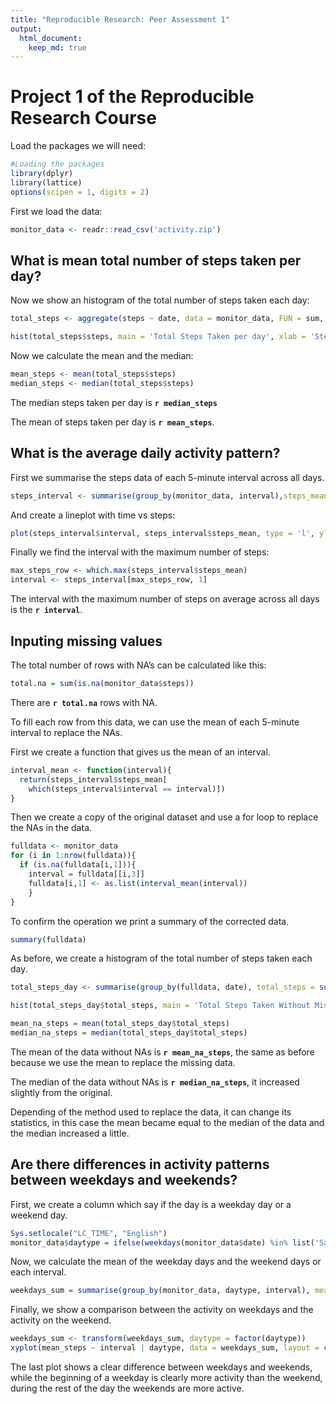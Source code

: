 ```yaml
---
title: "Reproducible Research: Peer Assessment 1"
output: 
  html_document:
    keep_md: true
---
```


Project 1 of the Reproducible Research Course
=============================================
Load the packages we will need:
```r
#Loading the packages
library(dplyr)
library(lattice)
options(scipen = 1, digits = 2)
```

First we load the data:

```r
monitor_data <- readr::read_csv('activity.zip')
```

## What is mean total number of steps taken per day?

Now we show an histogram of the total number of steps taken each day:

```r
total_steps <- aggregate(steps ~ date, data = monitor_data, FUN = sum, na.rm = TRUE)
```


```r
hist(total_steps$steps, main = 'Total Steps Taken per day', xlab = 'Steps per day', breaks = 10)
```

Now we calculate the mean and the median:

```r
mean_steps <- mean(total_steps$steps)
median_steps <- median(total_steps$steps)
```

The median steps taken per day is **`r median_steps`**

The mean of steps taken per day is **`r mean_steps`**.

## What is the average daily activity pattern?

First we summarise the steps data of each 5-minute interval across all days.

```r

steps_interval <- summarise(group_by(monitor_data, interval),steps_mean = mean(steps, na.rm = TRUE))

```

And create a lineplot with time vs steps:

```r
plot(steps_interval$interval, steps_interval$steps_mean, type = 'l', ylab = 'Steps', xlab = 'time (minutes)')
```

Finally we find the interval with the maximum number of steps:

```r
max_steps_row <- which.max(steps_interval$steps_mean)
interval <- steps_interval[max_steps_row, 1]
```


The interval with the maximum number of steps on average across all days is the **`r interval`**.

## Inputing missing values

The total number of rows with NA's can be calculated like this:

```r
total.na = sum(is.na(monitor_data$steps))
```

There are **`r total.na`** rows with NA.

To fill each row from this data, we can use the mean of each 5-minute interval to replace the NAs. 

First we create a function that gives us the mean of an interval.

```r
interval_mean <- function(interval){
  return(steps_interval$steps_mean[
    which(steps_interval$interval == interval)])
}
```

Then we create a copy of the original dataset and use a for loop to replace the NAs in the data.

```r
fulldata <- monitor_data
for (i in 1:nrow(fulldata)){
  if (is.na(fulldata[i,1])){
    interval = fulldata[[i,3]]
    fulldata[i,1] <- as.list(interval_mean(interval))
    }
}
```

To confirm the operation we print a summary of the corrected data.

```r
summary(fulldata)
```

As before, we create a histogram of the total number of steps taken each day.

```r
total_steps_day <- summarise(group_by(fulldata, date), total_steps = sum(steps, na.rm = TRUE))

hist(total_steps_day$total_steps, main = 'Total Steps Taken Without Missing Data', xlab = 'Steps per day', breaks = 10)

mean_na_steps = mean(total_steps_day$total_steps)
median_na_steps = median(total_steps_day$total_steps)
```



The mean of the data without NAs is **`r mean_na_steps`**, the same as before because we use the mean to replace the missing data.

The median of the data without NAs is **`r median_na_steps`**, it increased slightly from the original.

Depending of the method used to replace the data, it can change its statistics, in this case the mean became equal to the median of the data and the median increased a little.

## Are there differences in activity patterns between weekdays and weekends?

First, we create a column which say if the day is a weekday day or a weekend day.

```r
Sys.setlocale("LC_TIME", "English")
monitor_data$daytype = ifelse(weekdays(monitor_data$date) %in% list('Saturday', 'Sunday'), 'weekend', 'weekday')
```

Now, we calculate the mean of the weekday days and the weekend days or each interval.

```r
weekdays_sum = summarise(group_by(monitor_data, daytype, interval), mean_steps = mean(steps, na.rm = TRUE))
```

Finally, we show a comparison between the activity on weekdays and the activity on the weekend.



```r

weekdays_sum <- transform(weekdays_sum, daytype = factor(daytype))
xyplot(mean_steps ~ interval | daytype, data = weekdays_sum, layout = c(1,2), type = 'l')
```

The last plot shows a clear difference between weekdays and weekends, while the beginning of a weekday is clearly more activity than the weekend, during the rest of the day the weekends are more active.